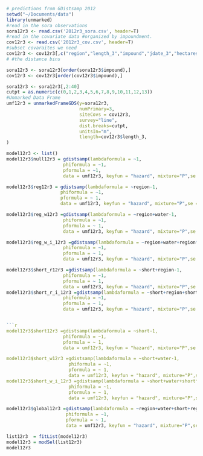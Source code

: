 ```r
# predictions from GDistsamp 2012
setwd("~/Documents/data")
library(unmarked)
#read in the sora observations
sora12r3 <- read.csv('2012r3_sora.csv', header=T)
#read in the covariate data #organized by impoundment.
cov12r3 <- read.csv('2012r3_cov.csv', header=T)
#subset covaraites we need
cov12r3 <- cov12r3[,c("region","length_3","impound","jdate_3","hectares","area", "int","short","water")]
# #the distance bins

sora12r3 <- sora12r3[order(sora12r3$impound),]
cov12r3 <- cov12r3[order(cov12r3$impound),]

sora12r3 <- sora12r3[,2:40]
cutpt = as.numeric(c(0,1,2,3,4,5,6,7,8,9,10,11,12,13)) 
#Unmarked Data Frame
umf12r3 = unmarkedFrameGDS(y=sora12r3, 
                           numPrimary=3,
                           siteCovs = cov12r3,
                           survey="line", 
                           dist.breaks=cutpt,  
                           unitsIn="m", 
                           tlength=cov12r3$length_3,
)
```
```r

model12r3 <- list()
model12r3$null12r3 = gdistsamp(lambdaformula = ~1, 
                     phiformula = ~1, 
                     pformula = ~1,
                     data = umf12r3, keyfun = "hazard", mixture="P",se = T, output="abund")

model12r3$reg12r3 = gdistsamp(lambdaformula = ~region-1, 
                    phiformula = ~1, 
                    pformula = ~ 1,
                    data = umf12r3, keyfun = "hazard", mixture="P",se = T, output="abund")
```
```r


model12r3$reg_w12r3 =gdistsamp(lambdaformula = ~region+water-1, 
                     phiformula = ~1, 
                     pformula = ~ 1,
                     data = umf12r3, keyfun = "hazard", mixture="P",se = T, output="abund")

model12r3$reg_w_i_12r3 =gdistsamp(lambdaformula = ~region+water+region*water-1, 
                     phiformula = ~1, 
                     pformula = ~ 1,
                     data = umf12r3, keyfun = "hazard", mixture="P",se = T, output="abund")
```
```r
model12r3$short_r12r3 =gdistsamp(lambdaformula = ~short+region-1, 
                     phiformula = ~1, 
                     pformula = ~ 1,
                     data = umf12r3, keyfun = "hazard", mixture="P",se = T, output="abund")
model12r3$short_r_i_12r3 =gdistsamp(lambdaformula = ~short+region+short*region-1, 
                     phiformula = ~1, 
                     pformula = ~ 1,
                     data = umf12r3, keyfun = "hazard", mixture="P",se = T, output="abund")


```r
model12r3$short12r3 =gdistsamp(lambdaformula = ~short-1, 
                     phiformula = ~1, 
                     pformula = ~ 1,
                     data = umf12r3, keyfun = "hazard", mixture="P",se = T, output="abund")

model12r3$short_w12r3 =gdistsamp(lambdaformula = ~short+water-1, 
                       phiformula = ~1, 
                       pformula = ~ 1,
                       data = umf12r3, keyfun = "hazard", mixture="P",se = T, output="abund")
model12r3$short_w_i_12r3 =gdistsamp(lambdaformula = ~short+water+short*water-1, 
                       phiformula = ~1, 
                       pformula = ~ 1,
                       data = umf12r3, keyfun = "hazard", mixture="P",se = T, output="abund")
```
```r
model12r3$global12r3 =gdistsamp(lambdaformula = ~region+water+short+region*water+water*short+region*short-1, 
                      phiformula = ~1, 
                      pformula = ~ 1,
                      data = umf12r3, keyfun = "hazard", mixture="P",se = T, output="abund")

```

```r

list12r3  = fitList(model12r3)
model12r3 = modSel(list12r3)
model12r3
```